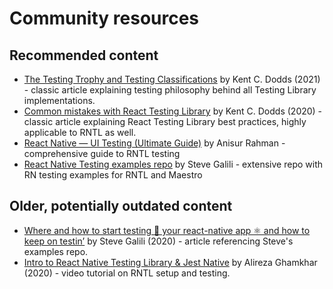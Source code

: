 # Community resources

## Recommended content

- [The Testing Trophy and Testing Classifications](https://kentcdodds.com/blog/the-testing-trophy-and-testing-classifications) by Kent C. Dodds (2021) - classic article explaining testing philosophy behind all Testing Library implementations.
- [Common mistakes with React Testing Library](https://kentcdodds.com/blog/common-mistakes-with-react-testing-library) by Kent C. Dodds (2020) - classic article explaining React Testing Library best practices, highly applicable to RNTL as well.
- [React Native — UI Testing (Ultimate Guide)](https://github.com/anisurrahman072/React-Native-Advanced-Guide/blob/master/Testing/RNTL-Component-Testing-ultimate-guide.md) by Anisur Rahman - comprehensive guide to RNTL testing
- [React Native Testing examples repo](https://github.com/vanGalilea/react-native-testing) by Steve Galili - extensive repo with RN testing examples for RNTL and Maestro

## Older, potentially outdated content

- [Where and how to start testing 🧪 your react-native app ⚛️ and how to keep on testin’](https://blog.usejournal.com/where-and-how-to-start-testing-your-react-native-app-%EF%B8%8F-and-how-to-keep-on-testin-ec3464fb9b41) by Steve Galili (2020) - article referencing Steve's examples repo.
- [Intro to React Native Testing Library & Jest Native](https://youtu.be/CpTQb0XWlRc) by Alireza Ghamkhar (2020) - video tutorial on RNTL setup and testing.
